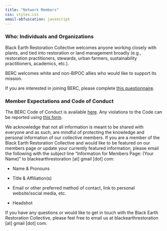 ```yaml
---
title: "Network Members"
css: styles.css
email-obfuscation: javascript
---
```


### Who: Individuals and Organizations

Black Earth Restoration Collective welcomes anyone working closely with plants, and tied into restoration or land management broadly (e.g., restoration practitioners, stewards, urban farmers, sustainability practitioners, academics, etc.).

BERC welcomes white and non-BIPOC allies who would like to support its mission. 

If you are interested in joining BERC, please complete [this questionnaire](https://northwestern.az1.qualtrics.com/jfe/preview/previewId/16b9496c-cd40-4daf-ad95-0709a2f68759/SV_2iyaXp5yYp8YNZY?Q_CHL=preview&Q_SurveyVersionID=current).

### Member Expectations and Code of Conduct 

The BERC Code of Conduct is available [here](https://docs.google.com/document/d/1fHpHA9C1oTvpVkZ_ZrKN7IYsqgg0Iu6PAWOXl-BRxwU/edit?usp=sharing). Any violations to the Code can be reported using [this form](https://forms.gle/d3fYrxuCArE5Vdqa7).

We acknowledge that not all information is meant to be shared with everyone and as such, are mindful of protecting the knowledge and personal information of our collective members. If you are a member of the Black Earth Restoration Collective and would like to be featured on our members page or update your currently featured information, please email the following with the subject line "Information for Members Page: (Your Name)" to blackearthrestoration \[at\] gmail \[dot\] com:

-   Name & Pronouns

-   Title & Affiliation(s)

-   Email or other preferred method of contact, link to personal website/social media, etc.

-   Headshot

If you have any questions or would like to get in touch with the Black Earth Restoration Collective, please feel free to email us at blackearthrestoration \[at\] gmail \[dot\] com.
